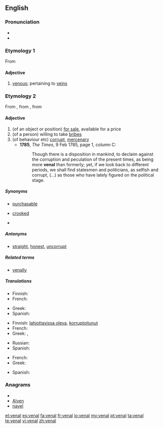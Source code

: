 {{also|vénal}}
==English==

===Pronunciation===
* {{IPA|/'vi:nəl/}}
* {{rhymes|iːnəl}}

===Etymology 1===
From {{etyl|la|en}} {{term|vena||lang=la}}

====Adjective====
{{en-adj}}

# [[venous]]; pertaining to [[vein]]s

===Etymology 2===
From {{etyl|fr|en}} {{term|venal|lang=fr}}, from {{etyl|la|en}} {{term|venalis||lang=la}}, from {{term|venum||lang=la|something for sale}}

====Adjective====
{{en-adj}}

# (of an object or position) [[for sale]], available for a price
# (of a person) willing to take [[bribe]]s
# (of behaviour etc) [[corrupt]], [[mercenary]]
#* '''1785''', ''The Times'', 9 Feb 1785, page 1, column C:
#*: Though there is a disposition in mankind, to declaim against the corruption and peculation of the present times, as being more '''venal''' than formerly; yet, if we look back to different periods, we shall find statesmen and politicians, as selfish and corrupt, (...) as those who have lately figured on the political stage.

=====Synonyms=====
* {{sense|for sale}} [[purchasable]]
* {{sense|willing to take bribes}} [[crooked]]
* {{sense|mercenary}}

=====Antonyms=====
* {{sense|willing to take bribes}} [[straight]], [[honest]], [[uncorrupt]]

=====Related terms=====
* [[venally]]

=====Translations=====
{{trans-top|for sale, available for a price}}
* Finnish: {{t|fi|myytävänä}}
* French: {{t+|fr|vénal}}
{{trans-mid}}
* Greek: {{t|el|παραδόπιστος|m|tr=paradópistos}}
* Spanish: {{t+|es|venal}}
{{trans-bottom}}

{{trans-top|willing to take bribes}}
* Finnish: [[lahjottavissa oleva]], [[korruptoitunut]]
* French: {{t+|fr|vénal}}
* Greek: {{t|el|αργυρώνητος|m|tr=argyrónitos}}, {{t|el|δωροδοκούμενος|m|tr=dorodokoúmenos}}
{{trans-mid}}
* Russian: {{t+|ru|продажный}}
* Spanish: {{t+|es|venal}}
{{trans-bottom}}

{{trans-top|corrupt, mercenary}}
* French: {{t+|fr|vénal}}
* Greek: {{t|el|παραδόπιστος|m|tr=paradópistos}}
{{trans-mid}}
* Spanish: {{t+|es|venal}}
{{trans-bottom}}

===Anagrams===
* {{alphagram|aelnv}}
* [[Alven#English|Alven]]
* [[navel#English|navel]]

[[et:venal]]
[[es:venal]]
[[fa:venal]]
[[fr:venal]]
[[io:venal]]
[[my:venal]]
[[pt:venal]]
[[ta:venal]]
[[te:venal]]
[[vi:venal]]
[[zh:venal]]